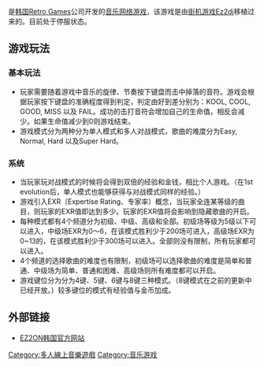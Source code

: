 {{Unreferenced |time=2008-10-10T07:29:31+00:00 }}
{{NoteTA
| G1 = Games
}}
{{Infobox VG
| title = EZ2ON
| image = File:EZ2ON logo.png
| developer = [[Retro_Games|Retro Games]]
| publiser= [[Dreamline|Dreamline]]
| designer =
| engine =
| release = 2007
| genre = [[音乐游戏|音乐]]
| modes = [[单人电子游戏|单人]]、[[多人电子游戏|多人]]
| platform = [[Microsoft_Windows|Microsoft Windows]]
| original = [[EZ2DJ|EZ2DJ]]
}}

{{vgname|EZ2ON}}是[[韩国|韩国]][[Retro_Games|Retro Games]]公司开发的[[音乐游戏|音乐]][[网络游戏|网络游戏]]，该游戏是由[[街机游戏|街机游戏]][[Ez2dj|Ez2dj]]移植过来的。目前处于停服状态。

== 游戏玩法 ==

=== 基本玩法 ===
*玩家需要随着游戏中音乐的旋律、节奏按下键盘而击中掉落的音符。游戏会根据玩家按下键盘的准确程度得到判定，判定由好到差分别为：KOOL, COOL, GOOD, MISS 以及 FAIL。成功的击打音符会增加自己的生命值，相反会减少。如果生命值减少到0则游戏结束。
*游戏模式分为两种分为单人模式和多人对战模式，歌曲的难度分为Easy, Normal, Hard 以及Super Hard。

=== 系统 ===
*当玩家玩对战模式的时候将会得到双倍的经验和金钱，相比个人游戏。（在1st evolution后，单人模式也能够获得与对战模式同样的经验。）
*游戏引入EXR（Expertise Rating、专家率）概念，当玩家全连某等级的曲目，则玩家的EXR值即达到多少。玩家的EXR值将会影响到隐藏歌曲的开启。
*每种模式都有4个频道分为初级、中级、高级和全部。初级场等级为5级以下可以进入，中级场EXR为0～6，在该模式胜利少于200场可进入，高级场EXR为0~13的，在该模式胜利少于300场可以进入。全部则没有限制，所有玩家都可以进入。
*4个频道的选择歌曲的难度也有限制，初级场可以选择歌曲的难度是简单和普通、中级场为简单、普通和困难、高级场则所有难度都可以开启。
* 游戏键位分为分为4键、5键、6键与8键三种模式。（8键模式在之前的更新中已经开放。）较多键位的模式有经验值与金币加成。

== 外部链接 ==
*[http://ez2on.uplay.co.kr/ EZ2ON韩国官方网站]{{Wayback|url=http://ez2on.uplay.co.kr/ |date=20081010233217 }}

[[Category:多人線上音樂遊戲|Category:多人線上音樂遊戲]]
[[Category:音乐游戏|Category:音乐游戏]]